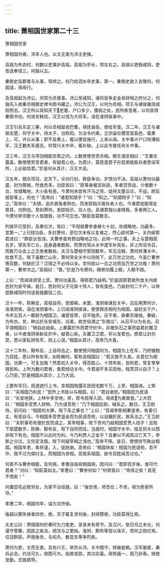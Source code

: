 ```yaml
---
---
---
```

title: 萧相国世家第二十三
---

萧相国世家

萧相国何者，沛丰人也。以文无害为沛主吏掾。

高祖为布衣时，何数以吏事护高祖。高祖为亭长，常左右之。高祖以吏繇咸阳，吏皆送奉钱三，何独以五。

秦御史监郡者与从事，常辨之。何乃给泗水卒史事，第一。秦御史欲入言徵何，何固请，得毋行。

及高祖起为沛公，何常为丞督事。沛公至咸阳，诸将皆争走金帛财物之府分之，何独先入收秦丞相御史律令图书藏之。沛公为汉王，以何为丞相。项王与诸侯屠烧咸阳而去。汉王所以具知天下戹塞，户口多少，彊弱之处，民所疾苦者，以何具得秦图书也。何进言韩信，汉王以信为大将军。语在淮阴侯事中。

汉王引兵东定三秦，何以丞相留收巴蜀，填抚谕告，使给军食。汉二年，汉王与诸侯击楚，何守关中，侍太子，治栎阳。为法令约束，立宗庙社稷宫室县邑，辄奏上，可，许以从事；即不及奏上，辄以便宜施行，上来以闻。关中事计户口转漕给军，汉王数失军遁去，何常兴关中卒，辄补缺。上以此专属任何关中事。

汉三年，汉王与项羽相距京索之间，上数使使劳苦丞相。鲍生谓丞相曰：“王暴衣露盖，数使使劳苦君者，有疑君心也。为君计，莫若遣君子孙昆弟能胜兵者悉诣军所，上必益信君。”於是何从其计，汉王大说。

汉五年，既杀项羽，定天下，论功行封。群臣争功，岁馀功不决。高祖以萧何功最盛，封为酂侯，所食邑多。功臣皆曰：“臣等身被坚执锐，多者百馀战，少者数十合，攻城略地，大小各有差。今萧何未尝有汗马之劳，徒持文墨议论，不战，顾反居臣等上，何也？”高帝曰：“诸君知猎乎？”曰：“知之。”“知猎狗乎？”曰：“知之。”高帝曰：“夫猎，追杀兽兔者狗也，而发踪指示兽处者人也。今诸君徒能得走兽耳，功狗也。至如萧何，发踪指示，功人也。且诸君独以身随我，多者两三人。今萧何举宗数十人皆随我，功不可忘也。”群臣皆莫敢言。

列侯毕已受封，及奏位次，皆曰：“平阳侯曹参身被七十创，攻城略地，功最多，宜第一。”上已桡功臣，多封萧何，至位次未有以复难之，然心欲何第一。关内侯鄂君进曰：“群臣议皆误。夫曹参虽有野战略地之功，此特一时之事。夫上与楚相距五岁，常失军亡众，逃身遁者数矣。然萧何常从关中遣军补其处，非上所诏令召，而数万众会上之乏绝者数矣。夫汉与楚相守荥阳数年，军无见粮，萧何转漕关中，给食不乏。陛下虽数亡山东，萧何常全关中以待陛下，此万世之功也。今虽亡曹参等百数，何缺於汉？汉得之不必待以全。柰何欲以一旦之功而加万世之功哉！萧何第一，曹参次之。”高祖曰：“善。”於是乃令萧何，赐带剑履上殿，入朝不趋。

上曰：“吾闻进贤受上赏。萧何功虽高，得鄂君乃益明。”於是因鄂君故所食关内侯邑封为安平侯。是日，悉封何父子兄弟十馀人，皆有食邑。乃益封何二千户，以帝尝繇咸阳时何送我独赢钱二也。

汉十一年，陈豨反，高祖自将，至邯郸。未罢，淮阴侯谋反关中，吕后用萧何计，诛淮阴侯，语在淮阴事中。上已闻淮阴侯诛，使使拜丞相何为相国，益封五千户，令卒五百人一都尉为相国卫。诸君皆贺，召平独吊。召平者，故秦东陵侯。秦破，为布衣，贫，种瓜於长安城东，瓜美，故世俗谓之“东陵瓜”，从召平以为名也。召平谓相国曰：“祸自此始矣。上暴露於外而君守於中，非被矢石之事而益君封置卫者，以今者淮阴侯新反於中，疑君心矣。夫置卫卫君，非以宠君也。原君让封勿受，悉以家私财佐军，则上心说。”相国从其计，高帝乃大喜。

汉十二年秋，黥布反，上自将击之，数使使问相国何为。相国为上在军，乃拊循勉力百姓，悉以所有佐军，如陈豨时。客有说相国曰：“君灭族不久矣。夫君位为相国，功第一，可复加哉？然君初入关中，得百姓心，十馀年矣，皆附君，常复孳孳得民和。上所为数问君者，畏君倾动关中。今君胡不多买田地，贱贳贷以自汙？上心乃安。”於是相国从其计，上乃大说。

上罢布军归，民道遮行上书，言相国贱彊买民田宅数千万。上至，相国谒。上笑曰：“夫相国乃利民！”民所上书皆以与相国，曰：“君自谢民。”相国因为民请曰：“长安地狭，上林中多空地，弃，原令民得入田，毋收为禽兽食。”上大怒曰：“相国多受贾人财物，乃为请吾苑！”乃下相国廷尉，械系之。数日，王卫尉侍，前问曰：“相国何大罪，陛下系之暴也？”上曰：“吾闻李斯相秦皇帝，有善归主，有恶自与。今相国多受贾竖金而为民请吾苑，以自媚於民，故系治之。”王卫尉曰：“夫职事苟有便於民而请之，真宰相事，陛下柰何乃疑相国受贾人钱乎！且陛下距楚数岁，陈豨、黥布反，陛下自将而往，当是时，相国守关中，摇足则关以西非陛下有也。相国不以此时为利，今乃利贾人之金乎？且秦以不闻其过亡天下，李斯之分过，又何足法哉。陛下何疑宰相之浅也。”高帝不怿。是日，使使持节赦出相国。相国年老，素恭谨，入，徒跣谢。高帝曰：“相国休矣！相国为民请苑，吾不许，我不过为桀纣主，而相国为贤相。吾故系相国，欲令百姓闻吾过也。”

何素不与曹参相能，及何病，孝惠自临视相国病，因问曰：“君即百岁後，谁可代君者？”对曰：“知臣莫如主。”孝惠曰：“曹参何如？”何顿首曰：“帝得之矣！臣死不恨矣！”

何置田宅必居穷处，为家不治垣屋。曰：“後世贤，师吾俭；不贤，毋为势家所夺。”

孝惠二年，相国何卒，谥为文终侯。

後嗣以罪失侯者四世，绝，天子辄复求何後，封续酂侯，功臣莫得比焉。

太史公曰：萧相国何於秦时为刀笔吏，录录未有奇节。及汉兴，依日月之末光，何谨守管籥，因民之疾法，顺流与之更始。淮阴、黥布等皆以诛灭，而何之勋烂焉。位冠群臣，声施後世，与闳夭、散宜生等争烈矣。

萧何为吏，文而无害。及佐兴王，举宗从沛。关中既守，转输是赖。汉军屡疲，秦兵必会。约法可久，收图可大。指兽发踪，其功实最。政称画一，居乃非泰。继绝宠勤，式旌砺带。

